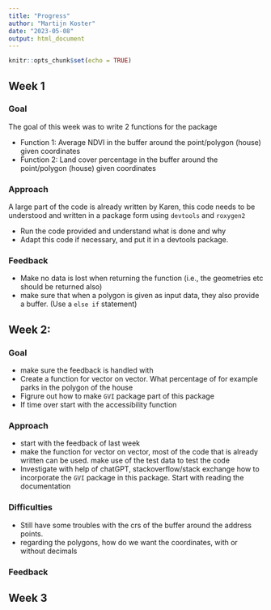 ```yaml
---
title: "Progress"
author: "Martijn Koster"
date: "2023-05-08"
output: html_document
---
```


```r
knitr::opts_chunk$set(echo = TRUE)
```

## Week 1

### Goal

The goal of this week was to write 2 functions for the package

* Function 1: Average NDVI in the buffer around the point/polygon (house) given coordinates 
* Function 2: Land cover percentage in the buffer around the point/polygon (house) given coordinates

### Approach

A large part of the code is already written by Karen, this code needs to be understood and written in a package form using `devtools` and `roxygen2`

* Run the code provided and understand what is done and why
* Adapt this code if necessary, and put it in a devtools package. 

### Feedback

* Make no data is lost when returning the function (i.e., the geometries etc should be returned also)
* make sure that when a polygon is given as input data, they also provide a buffer. (Use a `else if` statement)


## Week 2: 

### Goal

* make sure the feedback is handled with
* Create a function for vector on vector. What percentage of for example parks in the polygon of the house
* Figrure out how to make `GVI` package part of this package
* If time over start with the accessibility function

### Approach

* start with the feedback of last week
* make the function for vector on vector, most of the code that is already written can be used. make use of the test data to test the code
* Investigate with help of chatGPT, stackoverflow/stack exchange how to incorporate the `GVI` package in this package. Start with reading the documentation

### Difficulties

* Still have some troubles with the crs of the buffer around the address points. 
* regarding the polygons, how do we want the coordinates, with or without decimals

### Feedback

## Week 3



